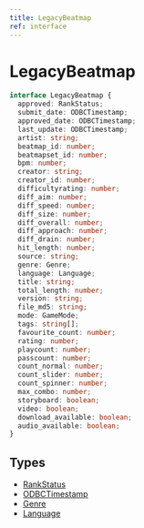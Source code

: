 ```yaml
---
title: LegacyBeatmap
ref: interface
---
```


# LegacyBeatmap

```ts
interface LegacyBeatmap {
  approved: RankStatus;
  submit_date: ODBCTimestamp;
  approved_date: ODBCTimestamp;
  last_update: ODBCTimestamp;
  artist: string;
  beatmap_id: number;
  beatmapset_id: number;
  bpm: number;
  creator: string;
  creator_id: number;
  difficultyrating: number;
  diff_aim: number;
  diff_speed: number;
  diff_size: number;
  diff_overall: number;
  diff_approach: number;
  diff_drain: number;
  hit_length: number;
  source: string;
  genre: Genre;
  language: Language;
  title: string;
  total_length: number;
  version: string;
  file_md5: string;
  mode: GameMode;
  tags: string[];
  favourite_count: number;
  rating: number;
  playcount: number;
  passcount: number;
  count_normal: number;
  count_slider: number;
  count_spinner: number;
  max_combo: number;
  storyboard: boolean;
  video: boolean;
  download_available: boolean;
  audio_available: boolean;
}
```

## Types

- [RankStatus](/references/rank-status)
- [ODBCTimestamp](/references/odbc-timestamp)
- [Genre](/references/genre)
- [Language](/references/language)
